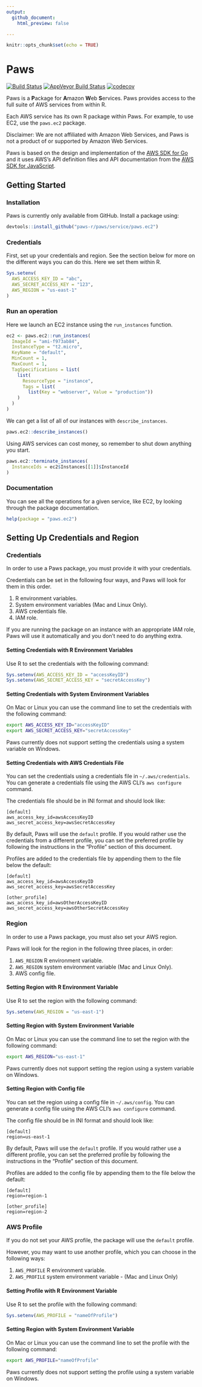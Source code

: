 ```yaml
---
output:
  github_document:
    html_preview: false

---
```


```r
knitr::opts_chunk$set(echo = TRUE)
```

# Paws

[![Build Status](https://travis-ci.com/paws-r/paws.svg?branch=master)](https://travis-ci.com/paws-r/paws)
[![AppVeyor Build Status](https://ci.appveyor.com/api/projects/status/2ma1spb2f55129qc/branch/master?svg=true)](https://ci.appveyor.com/project/paws-r/paws/branch/master)
[![codecov](https://codecov.io/gh/paws-r/paws/branch/master/graph/badge.svg)](https://codecov.io/gh/paws-r/paws)


Paws is a **P**ackage for **A**mazon **W**eb **S**ervices. Paws provides
access to the full suite of AWS services from within R.

Each AWS service has its own R package within Paws. For example, to use EC2, use
the `paws.ec2` package.

Disclaimer: We are not affiliated with Amazon Web Services, and Paws is not a 
product of or supported by Amazon Web Services.

Paws is based on the design and implementation of the 
[AWS SDK for Go](https://github.com/aws/aws-sdk-go) and it uses AWS's API 
definition files and API documentation from the 
[AWS SDK for JavaScript](https://github.com/aws/aws-sdk-js).


## Getting Started

### Installation

Paws is currently only available from GitHub. Install a package using:

```r
devtools::install_github("paws-r/paws/service/paws.ec2")
```

### Credentials

First, set up your credentials and region. See the section below for more on the
different ways you can do this. Here we set them within R.

```r
Sys.setenv(
  AWS_ACCESS_KEY_ID = "abc",
  AWS_SECRET_ACCESS_KEY = "123",
  AWS_REGION = "us-east-1"
)
```

### Run an operation

Here we launch an EC2 instance using the `run_instances` function.

```r
ec2 <- paws.ec2::run_instances(
  ImageId = "ami-f973ab84",
  InstanceType = "t2.micro",
  KeyName = "default",
  MinCount = 1,
  MaxCount = 1,
  TagSpecifications = list(
    list(
      ResourceType = "instance",
      Tags = list(
        list(Key = "webserver", Value = "production"))
    )
  )
)
```

We can get a list of all of our instances with `describe_instances`.

```r
paws.ec2::describe_instances()
```

Using AWS services can cost money, so remember to shut down anything you start.

```r
paws.ec2::terminate_instances(
  InstanceIds = ec2$Instances[[1]]$InstanceId
)
```

### Documentation

You can see all the operations for a given service, like EC2, by looking through
the package documentation.

```r
help(package = "paws.ec2")
```


## Setting Up Credentials and Region

### Credentials

In order to use a Paws package, you must provide it with your credentials.

Credentials can be set in the following four ways, and Paws will look for them
in this order.

1. R environment variables.
2. System environment variables (Mac and Linux Only).
3. AWS credentials file.
4. IAM role.

If you are running the package on an instance with an appropriate IAM role,
Paws will use it automatically and you don't need to do anything extra.


#### Setting Credentials with R Environment Variables
Use R to set the credentials with the following command:
```r
Sys.setenv(AWS_ACCESS_KEY_ID = "accessKeyID")
Sys.setenv(AWS_SECRET_ACCESS_KEY = "secretAccessKey")
```

#### Setting Credentials with System Environment Variables
On Mac or Linux you can use the command line to set the credentials with the
following command:
```bash
export AWS_ACCESS_KEY_ID="accessKeyID"
export AWS_SECRET_ACCESS_KEY="secretAccessKey"
```

Paws currently does not support setting the credentials using a system
variable on Windows.

#### Setting Credentials with AWS Credentials File
You can set the credentials using a credentials file in `~/.aws/credentials`.
You can generate a credentials file using the AWS CLI's `aws configure` command.

The credentials file should be in INI format and should look like:
```
[default]
aws_access_key_id=awsAccessKeyID
aws_secret_access_key=awsSecretAccessKey
```

By default, Paws will use the `default` profile. If you would
rather use the credentials from a different profile, you can set the preferred
profile by following the instructions in the "Profile" section of this
document.

Profiles are added to the credentials file by appending them to the file below
the default:
```
[default]
aws_access_key_id=awsAccessKeyID
aws_secret_access_key=awsSecretAccessKey

[other_profile]
aws_access_key_id=awsOtherAccessKeyID
aws_secret_access_key=awsOtherSecretAccessKey
```

### Region
In order to use a Paws package, you must also set your AWS region.

Paws will look for the region in the following three places, in order:

1. `AWS_REGION` R environment variable.
2. `AWS_REGION` system environment variable (Mac and Linux Only).
3. AWS config file.

#### Setting Region with R Environment Variable
Use R to set the region with the following command:

```r
Sys.setenv(AWS_REGION = "us-east-1")
```

#### Setting Region with System Environment Variable
On Mac or Linux you can use the command line to set the region with the
following command:

```bash
export AWS_REGION="us-east-1"
```

Paws currently does not support setting the region using a system
variable on Windows.

#### Setting Region with Config file
You can set the region using a config file in `~/.aws/config`. You can generate
a config file using the AWS CLI's `aws configure` command.

The config file should be in INI format and should look like:

```
[default]
region=us-east-1
```

By default, Paws will use the `default` profile. If you would rather use a 
different profile, you can set the preferred profile by following the 
instructions in the "Profile" section of this document.

Profiles are added to the config file by appending them to the file below the
default:
```
[default]
region=region-1

[other_profile]
region=region-2
```

### AWS Profile
If you do not set your AWS profile, the package will use the `default` profile.

However, you may want to use another profile, which you can choose in the 
following ways:

1. `AWS_PROFILE` R environment variable.
2. `AWS_PROFILE` system environment variable - (Mac and Linux Only)

#### Setting Profile with R Environment Variable
Use R to set the profile with the following command:
```r
Sys.setenv(AWS_PROFILE = "nameOfProfile")
```

#### Setting Region with System Environment Variable
On Mac or Linux you can use the command line to set the profile with the
following command:
```bash
export AWS_PROFILE="nameOfProfile"
```

Paws currently does not support setting the profile using a system
variable on Windows.
